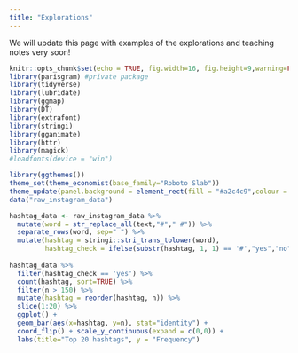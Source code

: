 ---
title: "Explorations"
---

We will update this page with examples of the explorations and teaching notes very soon!

```{r setup, include=FALSE}
knitr::opts_chunk$set(echo = TRUE, fig.width=16, fig.height=9,warning=FALSE, message=FALSE)
library(parisgram) #private package
library(tidyverse)
library(lubridate)
library(ggmap)
library(DT)
library(extrafont)
library(stringi)
library(gganimate)
library(httr)
library(magick)
#loadfonts(device = "win")

library(ggthemes())
theme_set(theme_economist(base_family="Roboto Slab"))
theme_update(panel.background = element_rect(fill = "#a2c4c9",colour = "#a2c4c9", size = 0.5, linetype = "solid"), plot.background= element_rect(fill = "#a2c4c9",colour = "#a2c4c9", size = 0.5, linetype = "solid"), plot.title = element_text(family="Reenie Beanie", size=30))
data("raw_instagram_data")
```

```{r hashtag-analysis}
hashtag_data <- raw_instagram_data %>%
  mutate(word = str_replace_all(text,"#"," #")) %>%
  separate_rows(word, sep=" ") %>%
  mutate(hashtag = stringi::stri_trans_tolower(word), 
         hashtag_check = ifelse(substr(hashtag, 1, 1) == '#',"yes","no"))
  
hashtag_data %>%
  filter(hashtag_check == 'yes') %>%
  count(hashtag, sort=TRUE) %>%
  filter(n > 150) %>%
  mutate(hashtag = reorder(hashtag, n)) %>%
  slice(1:20) %>%
  ggplot() + 
  geom_bar(aes(x=hashtag, y=n), stat="identity") + 
  coord_flip() + scale_y_continuous(expand = c(0,0)) + 
  labs(title="Top 20 hashtags", y = "Frequency")
  
```